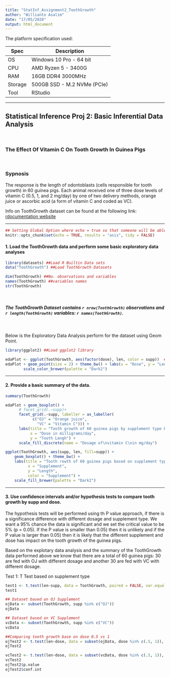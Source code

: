 ```yaml
---
title: "StatInf_Assignment2_ToothGrowth"
author: "Willianto Asalim"
date: "17/05/2020"
output: html_document
---
```


The platform specification used:

Spec    | Description
------- | -----------------------
OS      | Windows 10 Pro - 64 bit
CPU     | AMD Ryzen 5 - 3400G
RAM     | 16GB DDR4 3000MHz
Storage | 500GB SSD - M.2 NVMe (PCIe) 
Tool    | RStudio

***



##  Statistical Inference Proj 2: Basic Inferential Data Analysis

<br />


### The Effect Of Vitamin C On Tooth Growth In Guinea Pigs

<br />


### Sypnosis

The response is the length of odontoblasts (cells responsible for tooth growth) in 60 guinea pigs. Each animal received one of three dose levels of vitamin C (0.5, 1, and 2 mg/day) by one of two delivery methods, orange juice or ascorbic acid (a form of vitamin C and coded as VC).

Info on ToothGrowth dataset can be found at the following link: [rdocumentation website](https://www.rdocumentation.org/packages/datasets/versions/3.6.2/topics/ToothGrowth)


***

```r
## Setting Global Option where echo = true so that someone will be able to read the code and results.
knitr::opts_chunk$set(echo = TRUE, results = "asis", tidy = FALSE)
```

#### 1. Load the ToothGrowth data and perform some basic exploratory data analyses

```r
library(datasets) ##Load R Builtin Data sets
data("ToothGrowth") ##Load ToothGrowth Datasets
```

```r
dim(ToothGrowth) ##No. observations and variables
names(ToothGrowth) ##variables names
str(ToothGrowth)

```

<br />

##### The ToothGrowth Dataset contains `r nrow(ToothGrowth)` observations and `r length(ToothGrowth)` variables: `r names(ToothGrowth)`.

<br />

Below is the Exploratory Data Analysis perform for the dataset using Geom Point.
```r
library(ggplot2) ##Load ggplot2 library

edaPlot <- ggplot(ToothGrowth, aes(factor(dose), len, color = supp))  ##ggplot basic info
edaPlot + geom_point(size = 2) + theme_bw() + labs(x = "Dose", y = "Length", color = "Supplement") +
        scale_color_brewer(palette = "Dark2")


```

***

#### 2. Provide a basic summary of the data.

```r
summary(ToothGrowth)

```

```r
edaPlot + geom_boxplot() +
      # facet_grid(.~supp)+
      facet_grid(.~supp, labeller = as_labeller(
            c("OJ" = "Orange juice", 
              "VC" = "Vitamin C"))) +
      labs(title = "Tooth growth of 60 guinea pigs by supplement type based on dosage",
           x = "Dose in milligrams/day", 
           y = "Tooth Lengh") +
      scale_fill_discrete(name = "Dosage of\nvitamin C\nin mg/day")

ggplot(ToothGrowth, aes(supp, len, fill=supp)) +
    geom_boxplot() + theme_bw() + 
    labs(title = "Tooth rowth of 60 guinea pigs based on supplement type only",
          x = "Supplement", 
          y = "Length", 
          color = "Supplement") + 
    scale_fill_brewer(palette = "Dark2")

```

***

#### 3. Use confidence intervals and/or hypothesis tests to compare tooth growth by supp and dose. 

The hypothesis tests will be performed using th P value approach, if there is a significance difference with different dosage and supplement type. We want a 95% chance the data is significant and we set the critical value to be 5% (p = 0.05). If the P value is smaller than 0.05) then it is unlikely and if the P value is larger than 0.05) then it is likely that the different supplement and dose has impact on the tooth growth of the guinea pigs. 

Based on the explotary data analysis and the summary of the ToothGrowth data performed above we know that there are a total of 60 guinea pigs: 30 are fed with OJ with different dosage and another 30 are fed with VC with different dosage.


Test 1: T Test based on supplement type

```r
test1 <- t.test(len~supp, data = ToothGrowth, paired = FALSE, var.equal = TRUE)
test1
```


```r
## Dataset based on OJ Supplement
ojData <- subset(ToothGrowth, supp %in% c("OJ"))
ojData

## Dataset based on VC Supplement
vcData <- subset(ToothGrowth, supp %in% c("VC"))
vcData
```

```r
##Comparing tooth growth base on dose 0.5 vs 1
ojTest2 <- t.test(len~dose, data = subset(ojData, dose %in% c(.5, 1)), paired = TRUE, var.equal = TRUE)
ojTest2

vcTest2 <- t.test(len~dose, data = subset(vcData, dose %in% c(.5, 1)), paired = TRUE, var.equal = TRUE)
vcTest2
ojTest2$p.value
ojTest2$conf.int

```